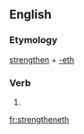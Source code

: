 ==English==

===Etymology===
[[strengthen]] + [[-eth]]

===Verb===
{{en-verb form}}

# {{en-archaic third-person singular of|strengthen}}

[[fr:strengtheneth]]